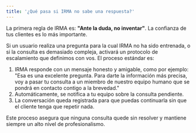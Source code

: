 ```yaml
---
title: '¿Qué pasa si IRMA no sabe una respuesta?'
---
```


La primera regla de IRMA es: **"Ante la duda, no inventar"**. La confianza de tus clientes es lo más importante.

Si un usuario realiza una pregunta para la cual IRMA no ha sido entrenada, o si la consulta es demasiado compleja, activará un protocolo de escalamiento que definimos con vos. El proceso estándar es:

1.  IRMA responde con un mensaje honesto y amigable, como por ejemplo: "Esa es una excelente pregunta. Para darte la información más precisa, voy a pasar tu consulta a un miembro de nuestro equipo humano que se pondrá en contacto contigo a la brevedad."
2.  Automáticamente, se notifica a tu equipo sobre la consulta pendiente.
3.  La conversación queda registrada para que puedas continuarla sin que el cliente tenga que repetir nada.

Este proceso asegura que ninguna consulta quede sin resolver y mantiene siempre un alto nivel de profesionalismo.